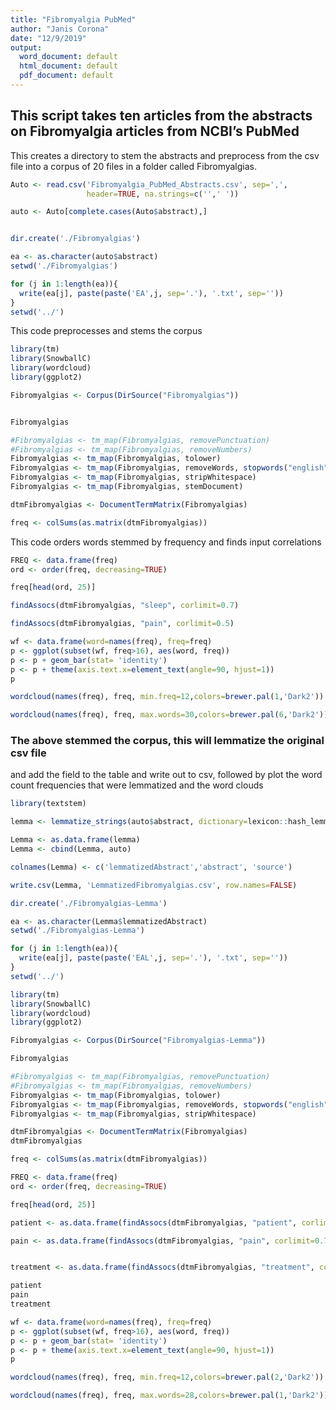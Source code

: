 ---
title: "Fibromyalgia PubMed"
author: "Janis Corona"
date: "12/9/2019"
output:
  word_document: default
  html_document: default
  pdf_document: default
---

## This script takes ten articles from the abstracts on Fibromyalgia articles from NCBI's PubMed


This creates a directory to stem the abstracts and preprocess from the csv file
into a corpus of 20 files in a folder called Fibromyalgias.
```{r, error=FALSE, message=FALSE, warning=FALSE}
Auto <- read.csv('Fibromyalgia_PubMed_Abstracts.csv', sep=',',
                 header=TRUE, na.strings=c('',' '))

auto <- Auto[complete.cases(Auto$abstract),]


dir.create('./Fibromyalgias')

ea <- as.character(auto$abstract)
setwd('./Fibromyalgias')

for (j in 1:length(ea)){
  write(ea[j], paste(paste('EA',j, sep='.'), '.txt', sep=''))
}
setwd('../')


```

This code preprocesses and stems the corpus
```{r, error=FALSE, warning=FALSE, message=FALSE}
library(tm)
library(SnowballC)
library(wordcloud)
library(ggplot2)

Fibromyalgias <- Corpus(DirSource("Fibromyalgias"))


Fibromyalgias

#Fibromyalgias <- tm_map(Fibromyalgias, removePunctuation)
#Fibromyalgias <- tm_map(Fibromyalgias, removeNumbers)
Fibromyalgias <- tm_map(Fibromyalgias, tolower)
Fibromyalgias <- tm_map(Fibromyalgias, removeWords, stopwords("english"))
Fibromyalgias <- tm_map(Fibromyalgias, stripWhitespace)
Fibromyalgias <- tm_map(Fibromyalgias, stemDocument)

dtmFibromyalgias <- DocumentTermMatrix(Fibromyalgias)

freq <- colSums(as.matrix(dtmFibromyalgias))

```

This code orders words stemmed by frequency and finds input correlations
```{r}
FREQ <- data.frame(freq)
ord <- order(freq, decreasing=TRUE)

freq[head(ord, 25)]


```


```{r}
findAssocs(dtmFibromyalgias, "sleep", corlimit=0.7)

```


```{r}
findAssocs(dtmFibromyalgias, "pain", corlimit=0.5)
```


```{r}
wf <- data.frame(word=names(freq), freq=freq)
p <- ggplot(subset(wf, freq>16), aes(word, freq))
p <- p + geom_bar(stat= 'identity') 
p <- p + theme(axis.text.x=element_text(angle=90, hjust=1)) 
p

```


```{r}
wordcloud(names(freq), freq, min.freq=12,colors=brewer.pal(1,'Dark2'))

```


```{r}
wordcloud(names(freq), freq, max.words=30,colors=brewer.pal(6,'Dark2'))

```

### The above stemmed the corpus, this will lemmatize the original csv file
and add the field to the table and write out to csv, followed by plot the 
word count frequencies that were lemmatized and the word clouds

```{r, error=FALSE, message=FALSE, warning=FALSE}
library(textstem)

lemma <- lemmatize_strings(auto$abstract, dictionary=lexicon::hash_lemmas)

Lemma <- as.data.frame(lemma)
Lemma <- cbind(Lemma, auto)

colnames(Lemma) <- c('lemmatizedAbstract','abstract', 'source')

write.csv(Lemma, 'LemmatizedFibromyalgias.csv', row.names=FALSE)

```

```{r, error=FALSE, message=FALSE, warning=FALSE}
dir.create('./Fibromyalgias-Lemma')

ea <- as.character(Lemma$lemmatizedAbstract)
setwd('./Fibromyalgias-Lemma')

for (j in 1:length(ea)){
  write(ea[j], paste(paste('EAL',j, sep='.'), '.txt', sep=''))
}
setwd('../')

```

```{r, error=FALSE, message=FALSE, warning=FALSE}
library(tm)
library(SnowballC)
library(wordcloud)
library(ggplot2)

```



```{r}
Fibromyalgias <- Corpus(DirSource("Fibromyalgias-Lemma"))

Fibromyalgias

#Fibromyalgias <- tm_map(Fibromyalgias, removePunctuation)
#Fibromyalgias <- tm_map(Fibromyalgias, removeNumbers)
Fibromyalgias <- tm_map(Fibromyalgias, tolower)
Fibromyalgias <- tm_map(Fibromyalgias, removeWords, stopwords("english"))
Fibromyalgias <- tm_map(Fibromyalgias, stripWhitespace)

dtmFibromyalgias <- DocumentTermMatrix(Fibromyalgias)
dtmFibromyalgias

```

```{r}
freq <- colSums(as.matrix(dtmFibromyalgias))

FREQ <- data.frame(freq)
ord <- order(freq, decreasing=TRUE)

freq[head(ord, 25)]

```


```{r}
patient <- as.data.frame(findAssocs(dtmFibromyalgias, "patient", corlimit=0.70))

pain <- as.data.frame(findAssocs(dtmFibromyalgias, "pain", corlimit=0.75))


treatment <- as.data.frame(findAssocs(dtmFibromyalgias, "treatment", corlimit=0.55))

patient
pain
treatment
```

```{r, width=500, height=500}
wf <- data.frame(word=names(freq), freq=freq)
p <- ggplot(subset(wf, freq>16), aes(word, freq))
p <- p + geom_bar(stat= 'identity') 
p <- p + theme(axis.text.x=element_text(angle=90, hjust=1)) 
p

```

```{r}
wordcloud(names(freq), freq, min.freq=12,colors=brewer.pal(2,'Dark2'))

```

```{r}
wordcloud(names(freq), freq, max.words=28,colors=brewer.pal(1,'Dark2'))

```


